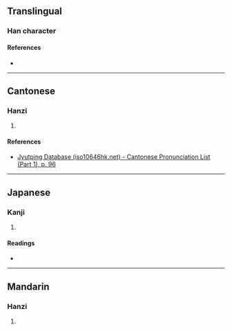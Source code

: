 {{character info}}
==Translingual==

===Han character===
{{Han char|rn=39|rad=子|as=08|sn=11|four=13491|canj=NDJMF|ids=⿰子宗}}

====References====
* {{Han ref|kx=0280.030|dkj=06993|dj=0549.010|hdz=21017.010|uh=5B6E|ud=23406|bh=D4F0|bd=54512}}

----

==Cantonese==

===Hanzi===
{{yue-hanzi|jyut=[[cung4]]|y=chung4}}

# {{rfdef|yue|sort=子08}}

====References====
* [http://www.iso10646hk.net/jp/document/download.jsp Jyutping Database (iso10646hk.net) - Cantonese Pronunciation List (Part 1), p. 96]

----

==Japanese==

===Kanji===
{{ja-kanji|grade=|rs=子08}}

# {{rfdef|ja|sort=子08}}

====Readings====
* {{ja-readings|on=[[そう]] (sō), [[ず]] (zu)|kun=}}

----

==Mandarin==

===Hanzi===
{{cmn-hanzi|pin=[[cóng]] ([[cong2]])|wg=ts'ung<sup>2</sup>}}

# {{rfdef|cmn|sort=子08}}